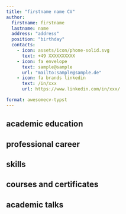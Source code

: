 ```yaml
---
title: "firstname name CV"
author:
  firstname: firstname
  lastname: name
  address: "address"
  position: "birthday"
  contacts:
    - icon: assets/icon/phone-solid.svg
      text: +49 XXXXXXXXXX
    - icon: fa envelope
      text: sample@sample
      url: "mailto:sample@sample.de"
    - icon: fa brands linkedin
      text: /in/xxx
      url: https://www.linkedin.com/in/xxx/

format: awesomecv-typst
---
```


## academic education

```{=typst}
#resume-entry(
  title: "title",
  location: "location",
  date: "date",
  description: "Thesis: title",
)
#resume-item[
  specialisation:
  - 1
  - 2
  - 3
]
#resume-entry(
  title: "title",
  location: "location",
  date: "date",
  description: "Thesis: title",
)
```

## professional career

```{=typst}
#resume-entry(
  title: "position",
  location: "company",
  date: "date",
  description: "title"
)
#resume-item[
  - description 1
  - description 2
  - description 3
  - description 4
]
#resume-entry(
  title: "position",
  location: "company",
  description: "title",
  date: "date"
)
#resume-item[
  - description 1
  - description 2
]
```

## skills

```{=typst}
#resume-entry(
  title: "title",
  description: "description"
)
#resume-entry(
  title: "title",
  description: "description"
)
```

## courses and certificates

```{=typst}
#resume-entry(
  title: "title",
  location: "location",
  date: "date",
  description: "description"
)
```

## academic talks

```{=typst}
#resume-entry(
  title: "title",
  location: "location",
  date: "date",
  description: "description"
)
```